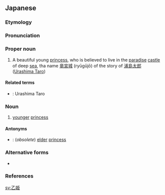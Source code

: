 ==Japanese==
{{ja-kanjitab|おと|ひめ|yomi=k}}

===Etymology===
{{compound|乙|tr1=oto|t1=[[young]] [[girl]]; [[youngest]] girl|姫|tr2=[[hime]]|t2=[[daughter]] or [[young lady]] of [[noble]] or [[gentle]] birth; [[princess]]|lang=ja|sort=おとひめ}}

===Pronunciation===
{{ja-pron|yomi=k|おとひめ|acc=2|acc_ref=DJR,NHK}}

===Proper noun===
{{ja-pos|proper|おとひめ}}

# A beautiful young [[princess]], who is believed to live in the [[paradise]] [[castle]] of deep [[sea]], tha name [[竜宮城]] (ryūgūjō) of the story of [[浦島太郎]] ([[Urashima Taro]])

====Related terms====
* {{ja-r|浦島太郎|^うらしま ^たろう}}: Urashima Taro

===Noun===
{{ja-noun|おとひめ}}

# {{lb|ja|obsolete|sort=おとひめ}} [[younger]] [[princess]]

====Antonyms====
* {{ja-r|兄姫|えひめ}}: (''obsolete'') [[elder]] [[princess]]

===Alternative forms===
* {{ja-l|弟姫}}

===References===
<references/>

{{catlangcode|ja|Female|Mythological figures|Nobility|Monarchy|sort=おとひめ}}

[[sv:乙姫]]